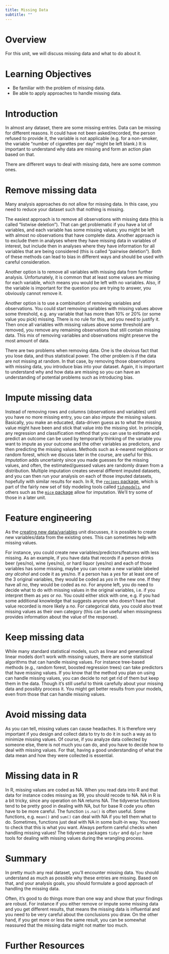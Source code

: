 ```yaml
---
title: Missing Data
subtitle: ""
---
```


# Overview

For this unit, we will discuss missing data and what to do about it.


# Learning Objectives

- Be familiar with the problem of missing data.
- Be able to apply approaches to handle missing data.


# Introduction

In almost any dataset, there are some missing entries. Data can be missing for different reasons. It could have not been asked/recorded, the person refused to provide it, the variable is not applicable (e.g. for a non-smoker, the variable "number of cigarettes per day" might be left blank.) It is important to understand why data are missing and form an action plan based on that. 

There are different ways to deal with missing data, here are some common ones.

# Remove missing data

Many analysis approaches do not allow for missing data. In this case, you need to reduce your dataset such that nothing is missing.

The easiest approach is to remove all observations with missing data (this is called "listwise deletion"). That can get problematic if you have a lot of variables, and each variable has some missing values; you might be left with almost no observations that have complete data. Another approach is to exclude them in analyses where they have missing data in variables of interest, but include then in analyses where they have information for all variables that are being considered (this is called "pairwise deletion"). Both of these methods can lead to bias in different ways and should be used with careful consideration.

Another option is to remove all variables with missing data from further analysis. Unfortunately, it is common that at least some values are missing for each variable, which means you would be left with no variables. Also, if the variable is important for the question you are trying to answer, you obviously cannot remove it.

Another option is to use a combination of removing variables and observations. You could start removing variables with missing values above some threshold, e.g. any variable that has more than 10% or 20% (or some value you pick) missing. There is no rule for this, and you need to justify it. Then once all variables with missing values above some threshold are removed, you remove any remaining observations that still contain missing data. This mix of removing variables and observations might preserve the most amount of data.

There are two problems when removing data. One is the obvious fact that you lose data, and thus statistical power. The other problem is if the data are not missing at random. In that case, by removing those observations with missing data, you introduce bias into your dataset. Again, it is important to understand why and how data are missing so you can have an understanding of potential problems such as introducing bias.


# Impute missing data

Instead of removing rows and columns (observations and variables) until you have no more missing entry, you can also *impute* the missing values. Basically, you make an educated, data-driven guess as to what the missing value might have been and stick that value into the missing slot. In principle, any regression and classification method that you can use to estimate and predict an outcome can be used by temporarily thinking of the variable you want to impute as your outcome and the other variables as predictors, and then predicting the missing values. Methods such as *k*-nearest neighbors or random forest, which we discuss later in the course, are useful for this. *Imputation* adds uncertainty since you made guesses for the missing values, and often, the estimated/guessed values are randomly drawn from a distribution. Multiple imputation creates several different imputed datasets, and you can then run your analysis on each of those imputed datasets, hopefully with similar results for each. In R, the [`recipes` package](https://tidymodels.github.io/recipes/), which is part of the fairly new set of tidy modeling tools called [`tidymodels`](https://github.com/tidymodels), and others such as the [`mice` package](https://stefvanbuuren.name/mice/) allow for imputation. We'll try some of those in a later unit.


# Feature engineering

As the [creating new data/variables](./feature-engineering/feature-engineering.qmd) unit discusses, it is possible to create new variables/data from the existing ones. This can sometimes help with missing values.

For instance, you could create new variables/predictors/features with less missing. As an example, if you have data that records if a person drinks beer (yes/no), wine (yes/no), or hard liquor (yes/no) and each of those variables has some missing, maybe you can create a new variable labeled *any alcohol* and code it as yes/no. If a person has a *yes* for at least one of the 3 original variables, they would be coded as *yes* in the new one. If they have all *no*, they would be coded as *no*. For anyone left, you do need to decide what to do with missing values in the original variables, i.e. if you interpret them as *yes* or *no*. You could either stick with one, e.g. if you had some additional knowledge that suggests anyone who doesn't have that value recorded is more likely a *no*. For categorical data, you could also treat missing values as their own category (this can be useful when missingness provides information about the value of the response). 


# Keep missing data

While many standard statistical models, such as linear and generalized linear models don't work with missing values, there are some statistical algorithms that can handle missing values. For instance tree-based methods (e.g., random forest, boosted regression trees) can take predictors that have missing values. If you know that the method you plan on using can handle missing values, you can decide to not get rid of them but keep them in the data. Though it's still useful to think carefully about your missing data and possibly process it. You might get better results from your models, even from those that can handle missing values.


# Avoid missing data

As you can tell, missing values can cause headaches. It is therefore very important if you design and collect data to try to do it in such a way as to minimize missing values. Of course, if you analyze data collected by someone else, there is not much you can do, and you have to decide how to deal with missing values. For that, having a good understanding of what the data mean and how they were collected is essential.


# Missing data in R

In R, missing values are coded as NA. When you read data into R and that data for instance codes missing as 99, you should recode to NA. NA in R is a bit tricky, since any operation on NA returns NA. The tidyverse functions tend to be pretty good in dealing with NA, but for base R code you often have to be more careful. The function `is.na()` is often useful. Some functions, e.g. `mean()` and `sum()` can deal with NA if you tell them what to do. Sometimes, functions just deal with NA in some built-in way. You need to check that this is what you want. Always perform careful checks when handling missing values! The tidyverse packages `tidyr` and `dplyr` have tools for dealing with missing values during the wrangling process.


# Summary 

In pretty much any real dataset, you'll encounter missing data. You should understand as much as possible why these entries are missing. Based on that, and your analysis goals, you should formulate a good approach of handling the missing data.

Often, it's good to do things more than one way and show that your findings are robust. For instance if you either remove or impute some missing data and you get different results, that means the missing data is influential and you need to be very careful about the conclusions you draw. On the other hand, if you get more or less the same result, you can be somewhat reassured that the missing data might not matter too much.


# Further Resources




